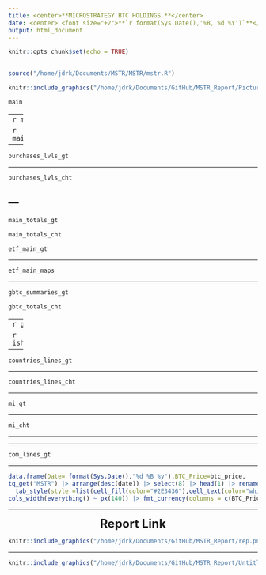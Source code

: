```yaml
---
title: <center>**MICROSTRATEGY BTC HOLDINGS.**</center>
date: <center> <font size="+2">**`r format(Sys.Date(),'%B, %d %Y')`**</font> </center>
output: html_document
---
```


```r
knitr::opts_chunk$set(echo = TRUE)
 
```

```r
source("/home/jdrk/Documents/MSTR/MSTR/mstr.R")
```

```r
knitr::include_graphics("/home/jdrk/Documents/GitHub/MSTR_Report/Picture1.png")
```

```r
main
```
---
```r
main_yrs_gt
```

```r
main_yrs_btc_cht
```
---

```r
purchases_lvls_gt
```
---

```r
purchases_lvls_cht
```
---
---

```r
main_totals_gt
```


```r
main_totals_cht

```

```r
etf_main_gt
```
---

```r
etf_main_maps
```
---

```r
gbtc_summaries_gt
```

```r
gbtc_totals_cht
```
---
```r
gbtc_totals_gt
```


```r
ish_transactions_gt
```

---

```r
countries_lines_gt
```
---

```r

countries_lines_cht

```

---

```r
mi_gt

```

---

```r
mi_cht
```
---

---

```r
com_lines_gt
```

---

```r
data.frame(Date= format(Sys.Date(),"%d %B %y"),BTC_Price=btc_price,
tq_get("MSTR") |> arrange(desc(date)) |> select(8) |> head(1) |> rename(MSTR_Adj=adjusted))|> gt() |> tab_style(style =list(cell_borders(style = "solid"),cell_text(align = "center",weight = "bold")) ,locations =cells_body() ) |> 
  tab_style(style =list(cell_fill(color="#2E3436"),cell_text(color="white",align = "center",weight = "bold")) ,locations = cells_column_labels()) |> 
cols_width(everything() ~ px(140)) |> fmt_currency(columns = c(BTC_Price,MSTR_Adj),currency = "USD",decimals = 2)

```

---

<center><font size = "+2" >**Report Link**</font></center>
```r
knitr::include_graphics("/home/jdrk/Documents/GitHub/MSTR_Report/rep.png")

```
---

```r
knitr::include_graphics("/home/jdrk/Documents/GitHub/MSTR_Report/Untitled 1 (copy).png")
```






